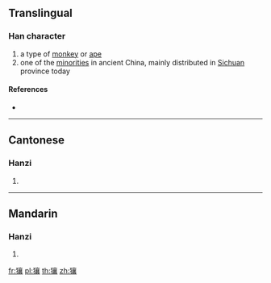 ==Translingual==

===Han character===
{{Han char|rn=94|rad=犬|as=17|sn=20|four=40232|canj=KHYRV}}
# a type of [[monkey]] or [[ape]]
# one of the [[minorities]] in ancient China, mainly distributed in [[Sichuan]] province today

====References====
* {{Han ref|kx=0721.120|dkj=20789|dj=1133.100|hdz=21378.090|uh=737D|ud=29565|bh=F46D|bd=62573}}

----

==Cantonese==

===Hanzi===
{{yue-hanzi|jyut=|y=yeung4}}

# {{defn|lang=yue|sort=犬17}}

----

==Mandarin==

===Hanzi===
{{cmn-hanzi|pin=[[ráng]] ([[rang2]])|wg=jang<sup>2</sup>}}
# {{defn|lang=cmn|sort=犬17}}

[[fr:獽]]
[[pl:獽]]
[[th:獽]]
[[zh:獽]]